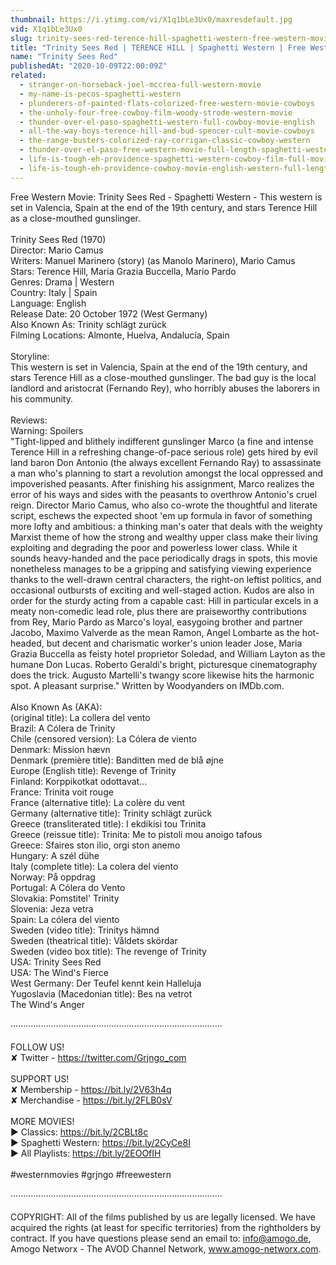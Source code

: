 ```yaml
---
thumbnail: https://i.ytimg.com/vi/X1q1bLe3Ux0/maxresdefault.jpg
vid: X1q1bLe3Ux0
slug: trinity-sees-red-terence-hill-spaghetti-western-free-western-movie-cowboys-full-films
title: "Trinity Sees Red | TERENCE HILL | Spaghetti Western | Free Western Movie | Cowboys | Full Films"
name: "Trinity Sees Red"
publishedAt: "2020-10-09T22:00:09Z"
related:
  - stranger-on-horseback-joel-mccrea-full-western-movie
  - my-name-is-pecos-spaghetti-western
  - plunderers-of-painted-flats-colorized-free-western-movie-cowboys
  - the-unholy-four-free-cowboy-film-woody-strode-western-movie
  - thunder-over-el-paso-spaghetti-western-full-cowboy-movie-english
  - all-the-way-boys-terence-hill-and-bud-spencer-cult-movie-cowboys
  - the-range-busters-colorized-ray-corrigan-classic-cowboy-western
  - thunder-over-el-paso-free-western-movie-full-length-spaghetti-western-full-action-movie
  - life-is-tough-eh-providence-spaghetti-western-cowboy-film-full-movie-english
  - life-is-tough-eh-providence-cowboy-movie-english-western-full-length
---
```


Free Western Movie: Trinity Sees Red - Spaghetti Western - This western is set in Valencia, Spain at the end of the 19th century, and stars Terence Hill as a close-mouthed gunslinger.<br />
<br />
Trinity Sees Red (1970)<br />
Director: Mario Camus<br />
Writers: Manuel Marinero (story) (as Manolo Marinero), Mario Camus<br />
Stars: Terence Hill, Maria Grazia Buccella, Mario Pardo<br />
Genres: Drama | Western <br />
Country: Italy | Spain<br />
Language: English<br />
Release Date: 20 October 1972 (West Germany)<br />
Also Known As: Trinity schlägt zurück <br />
Filming Locations: Almonte, Huelva, Andalucía, Spain <br />
<br />
Storyline:<br />
This western is set in Valencia, Spain at the end of the 19th century, and stars Terence Hill as a close-mouthed gunslinger. The bad guy is the local landlord and aristocrat (Fernando Rey), who horribly abuses the laborers in his community.<br />
<br />
Reviews:<br />
Warning: Spoilers<br />
"Tight-lipped and blithely indifferent gunslinger Marco (a fine and intense Terence Hill in a refreshing change-of-pace serious role) gets hired by evil land baron Don Antonio (the always excellent Fernando Ray) to assassinate a man who's planning to start a revolution amongst the local oppressed and impoverished peasants. After finishing his assignment, Marco realizes the error of his ways and sides with the peasants to overthrow Antonio's cruel reign. Director Mario Camus, who also co-wrote the thoughtful and literate script, eschews the expected shoot 'em up formula in favor of something more lofty and ambitious: a thinking man's oater that deals with the weighty Marxist theme of how the strong and wealthy upper class make their living exploiting and degrading the poor and powerless lower class. While it sounds heavy-handed and the pace periodically drags in spots, this movie nonetheless manages to be a gripping and satisfying viewing experience thanks to the well-drawn central characters, the right-on leftist politics, and occasional outbursts of exciting and well-staged action. Kudos are also in order for the sturdy acting from a capable cast: Hill in particular excels in a meaty non-comedic lead role, plus there are praiseworthy contributions from Rey, Mario Pardo as Marco's loyal, easygoing brother and partner Jacobo, Maximo Valverde as the mean Ramon, Angel Lombarte as the hot-headed, but decent and charismatic worker's union leader Jose, Maria Grazia Buccella as feisty hotel proprietor Soledad, and William Layton as the humane Don Lucas. Roberto Geraldi's bright, picturesque cinematography does the trick. Augusto Martelli's twangy score likewise hits the harmonic spot. A pleasant surprise." Written by Woodyanders on IMDb.com.<br />
<br />
Also Known As (AKA):<br />
(original title): La collera del vento<br />
Brazil: A Cólera de Trinity<br />
Chile (censored version): La Cólera de viento<br />
Denmark: Mission hævn<br />
Denmark (première title): Banditten med de blå øjne<br />
Europe (English title): Revenge of Trinity<br />
Finland: Korppikotkat odottavat...<br />
France: Trinita voit rouge<br />
France (alternative title): La colère du vent<br />
Germany (alternative title): Trinity schlägt zurück<br />
Greece (transliterated title): I ekdikisi tou Trinita<br />
Greece (reissue title): Trinita: Me to pistoli mou anoigo tafous<br />
Greece: Sfaires ston ilio, orgi ston anemo<br />
Hungary: A szél dühe<br />
Italy (complete title): La colera del viento<br />
Norway: På oppdrag<br />
Portugal: A Cólera do Vento<br />
Slovakia: Pomstitel' Trinity<br />
Slovenia: Jeza vetra<br />
Spain: La cólera del viento<br />
Sweden (video title): Trinitys hämnd<br />
Sweden (theatrical title): Våldets skördar<br />
Sweden (video box title): The revenge of Trinity<br />
USA: Trinity Sees Red<br />
USA: The Wind's Fierce<br />
West Germany: Der Teufel kennt kein Halleluja<br />
Yugoslavia (Macedonian title): Bes na vetrot<br />
 The Wind's Anger<br />
<br />
····················································································<br />
<br />
FOLLOW US!<br />
✘ Twitter - https://twitter.com/Grjngo_com<br />
<br />
SUPPORT US!<br />
✘ Membership - https://bit.ly/2V63h4q<br />
✘ Merchandise - https://bit.ly/2FLB0sV<br />
<br />
MORE MOVIES! <br />
► Classics: https://bit.ly/2CBLt8c <br />
► Spaghetti Western: https://bit.ly/2CyCe8I <br />
► All Playlists: https://bit.ly/2EOOfIH <br />
<br />
#westernmovies #grjngo #freewestern<br />
<br />
····················································································<br />
<br />
COPYRIGHT: All of the films published by us are legally licensed. We have acquired the rights (at least for specific territories) from the rightholders by contract. If you have questions please send an email to: info@amogo.de, Amogo Networx - The AVOD Channel Network, www.amogo-networx.com.